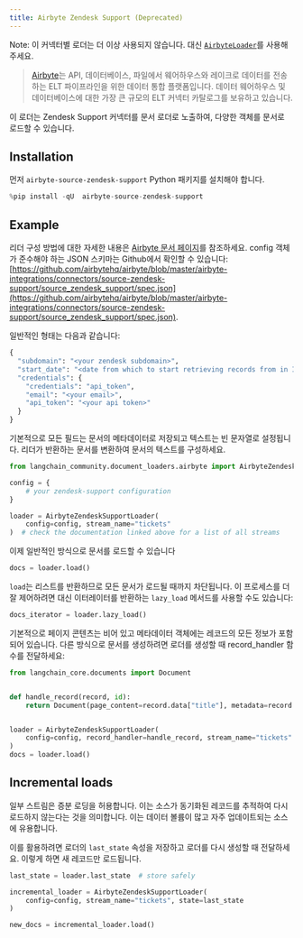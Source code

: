 ```yaml
---
title: Airbyte Zendesk Support (Deprecated)
---
```


Note: 이 커넥터별 로더는 더 이상 사용되지 않습니다. 대신 [`AirbyteLoader`](/oss/integrations/document_loaders/airbyte)를 사용해 주세요.

>[Airbyte](https://github.com/airbytehq/airbyte)는 API, 데이터베이스, 파일에서 웨어하우스와 레이크로 데이터를 전송하는 ELT 파이프라인을 위한 데이터 통합 플랫폼입니다. 데이터 웨어하우스 및 데이터베이스에 대한 가장 큰 규모의 ELT 커넥터 카탈로그를 보유하고 있습니다.

이 로더는 Zendesk Support 커넥터를 문서 로더로 노출하여, 다양한 객체를 문서로 로드할 수 있습니다.

## Installation

먼저 `airbyte-source-zendesk-support` Python 패키지를 설치해야 합니다.

```python
%pip install -qU  airbyte-source-zendesk-support
```

## Example

리더 구성 방법에 대한 자세한 내용은 [Airbyte 문서 페이지](https://docs.airbyte.com/integrations/sources/zendesk-support/)를 참조하세요.
config 객체가 준수해야 하는 JSON 스키마는 Github에서 확인할 수 있습니다: [https://github.com/airbytehq/airbyte/blob/master/airbyte-integrations/connectors/source-zendesk-support/source_zendesk_support/spec.json](https://github.com/airbytehq/airbyte/blob/master/airbyte-integrations/connectors/source-zendesk-support/source_zendesk_support/spec.json).

일반적인 형태는 다음과 같습니다:

```python
{
  "subdomain": "<your zendesk subdomain>",
  "start_date": "<date from which to start retrieving records from in ISO format, e.g. 2020-10-20T00:00:00Z>",
  "credentials": {
    "credentials": "api_token",
    "email": "<your email>",
    "api_token": "<your api token>"
  }
}
```

기본적으로 모든 필드는 문서의 메타데이터로 저장되고 텍스트는 빈 문자열로 설정됩니다. 리더가 반환하는 문서를 변환하여 문서의 텍스트를 구성하세요.

```python
from langchain_community.document_loaders.airbyte import AirbyteZendeskSupportLoader

config = {
    # your zendesk-support configuration
}

loader = AirbyteZendeskSupportLoader(
    config=config, stream_name="tickets"
)  # check the documentation linked above for a list of all streams
```

이제 일반적인 방식으로 문서를 로드할 수 있습니다

```python
docs = loader.load()
```

`load`는 리스트를 반환하므로 모든 문서가 로드될 때까지 차단됩니다. 이 프로세스를 더 잘 제어하려면 대신 이터레이터를 반환하는 `lazy_load` 메서드를 사용할 수도 있습니다:

```python
docs_iterator = loader.lazy_load()
```

기본적으로 페이지 콘텐츠는 비어 있고 메타데이터 객체에는 레코드의 모든 정보가 포함되어 있습니다. 다른 방식으로 문서를 생성하려면 로더를 생성할 때 record_handler 함수를 전달하세요:

```python
from langchain_core.documents import Document


def handle_record(record, id):
    return Document(page_content=record.data["title"], metadata=record.data)


loader = AirbyteZendeskSupportLoader(
    config=config, record_handler=handle_record, stream_name="tickets"
)
docs = loader.load()
```

## Incremental loads

일부 스트림은 증분 로딩을 허용합니다. 이는 소스가 동기화된 레코드를 추적하여 다시 로드하지 않는다는 것을 의미합니다. 이는 데이터 볼륨이 많고 자주 업데이트되는 소스에 유용합니다.

이를 활용하려면 로더의 `last_state` 속성을 저장하고 로더를 다시 생성할 때 전달하세요. 이렇게 하면 새 레코드만 로드됩니다.

```python
last_state = loader.last_state  # store safely

incremental_loader = AirbyteZendeskSupportLoader(
    config=config, stream_name="tickets", state=last_state
)

new_docs = incremental_loader.load()
```
